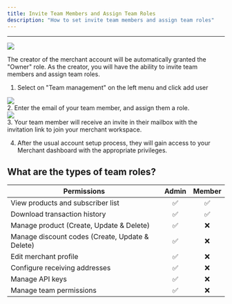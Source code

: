 ```yaml
---
title: Invite Team Members and Assign Team Roles
description: "How to set invite team members and assign team roles"
---
```



---
<div style={{ flexBasis: "300px", flexGrow: "1", textAlign: "center" }}>
  <img src={Image0} style={{ alignSelf: "center", maxWidth: "100%" }} />
</div>

The creator of the merchant account will be automatically granted the "Owner" role. As the creator, you will have the ability to invite team members and assign team roles.

1. Select on "Team management" on the left menu and click add user
<div style={{ flexBasis: "300px", flexGrow: "1", textAlign: "center" }}>
  <img src={Image1} style={{ alignSelf: "center", maxWidth: "100%"}} />
</div>
2. Enter the email of your team member, and assign them a role.
<div style={{ flexBasis: "300px", flexGrow: "1", textAlign: "center" }}>
  <img src={Image2} style={{ alignSelf: "center", maxWidth: "100%"}} />
</div>
3. Your team member will receive an invite in their mailbox with the invitation link to join your merchant workspace.

4. After the usual account setup process, they will gain access to your Merchant dashboard with the appropriate privileges. 

## What are the types of team roles? 

| Permissions | Admin | Member |
| --- | :-:| :-:|
| View products and subscriber list | :white_check_mark: | :white_check_mark: |
| Download transaction history |:white_check_mark: | :white_check_mark: |
| Manage product (Create, Update & Delete) |  :white_check_mark: | :x: |
| Manage discount codes (Create, Update & Delete) | :white_check_mark:| :x:|
| Edit merchant profile | :white_check_mark: | :x: |
| Configure receiving addresses| :white_check_mark: | :x: |
| Manage API keys | :white_check_mark: | :x: |
| Manage team permissions | :white_check_mark: | :x: |
